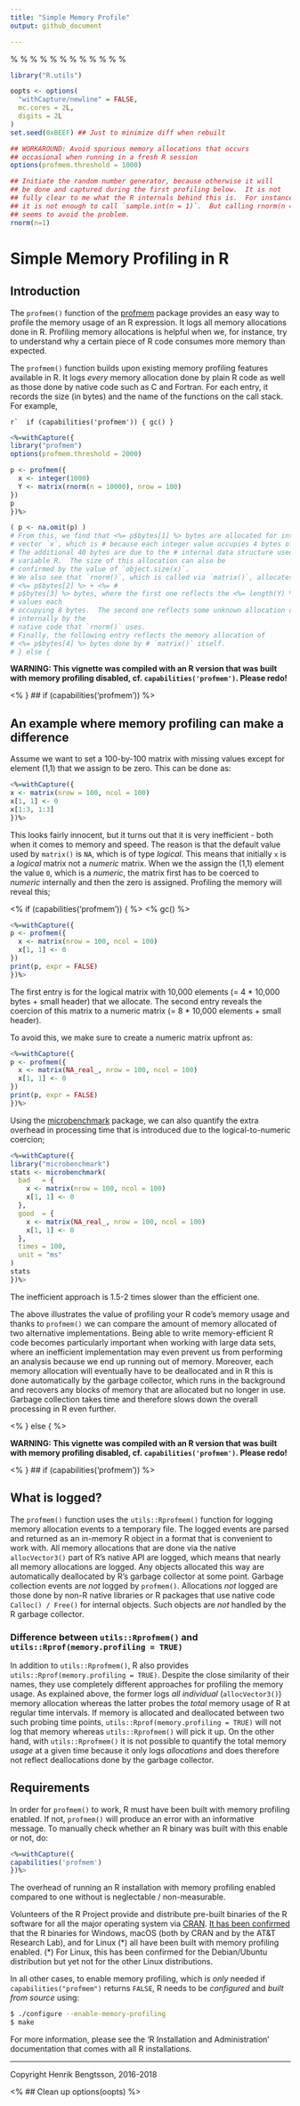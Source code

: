 ```yaml
---
title: "Simple Memory Profile"
output: github_document

---
```

%\VignetteIndexEntry{Simple Memory Profiling for R}
%\VignetteAuthor{Henrik Bengtsson}
%\VignetteKeyword{R}
%\VignetteKeyword{package}
%\VignetteKeyword{vignette}
%\VignetteKeyword{memory}
%\VignetteKeyword{profiling}
%\VignetteKeyword{garbage collection}
%\VignetteKeyword{data type}
%\VignetteKeyword{coercion}
%\VignetteEngine{R.rsp::rsp}
%\VignetteTangle{FALSE}

```r
library("R.utils")

oopts <- options(
  "withCapture/newline" = FALSE,
  mc.cores = 2L,
  digits = 2L
)
set.seed(0xBEEF) ## Just to minimize diff when rebuilt

## WORKAROUND: Avoid spurious memory allocations that occurs
## occasional when running in a fresh R session
options(profmem.threshold = 1000)

## Initiate the random number generator, because otherwise it will
## be done and captured during the first profiling below.  It is not
## fully clear to me what the R internals behind this is.  For instance,
## it is not enough to call `sample.int(n = 1)`.  But calling rnorm(n = 1)
## seems to avoid the problem.
rnorm(n=1)
```

# Simple Memory Profiling in R

## Introduction

The `profmem()` function of the [profmem] package provides an easy way to profile the memory usage of an R expression.  It logs all memory allocations done in R.  Profiling memory allocations is helpful when we, for instance, try to understand why a certain piece of R code consumes more memory than expected.

The `profmem()` function builds upon existing memory profiling features available in R.  It logs _every_ memory allocation done by plain R code as well as those done by native code such as C and Fortran.  For each entry, it records the size (in bytes) and the name of the functions on the call stack.
For example,

```r` 
if (capabilities('profmem')) {
gc()
}
```

```r
<%=withCapture({
library("profmem")
options(profmem.threshold = 2000)

p <- profmem({
  x <- integer(1000)
  Y <- matrix(rnorm(n = 10000), nrow = 100)
})
p
})%>
```
```r
( p <- na.omit(p) )
# From this, we find that <%= p$bytes[1] %> bytes are allocated for integer 
# vector `x`, which is # because each integer value occupies 4 bytes of memory.  
# The additional 40 bytes are due to the # internal data structure used for each 
# variable R.  The size of this allocation can also be
# confirmed by the value of `object.size(x)`.
# We also see that `rnorm()`, which is called via `matrix()`, allocates 
# <%= p$bytes[2] %> + <%= #
# p$bytes[3] %> bytes, where the first one reflects the <%= length(Y) %> double 
# values each 
# occupying 8 bytes.  The second one reflects some unknown allocation done 
# internally by the 
# native code that `rnorm()` uses.
# Finally, the following entry reflects the memory allocation of 
# <%= p$bytes[4] %> bytes done by # `matrix()` itself.
# } else { 
```

**WARNING: This vignette was compiled with an R version that was built with 
memory profiling disabled, cf. `capabilities('profmem')`.  Please redo!**

<% } ## if (capabilities('profmem')) %>


## An example where memory profiling can make a difference

Assume we want to set a 100-by-100 matrix with missing values except for element (1,1) that we assign to be zero.  This can be done as:

```r
<%=withCapture({
x <- matrix(nrow = 100, ncol = 100)
x[1, 1] <- 0
x[1:3, 1:3]
})%>
```
This looks fairly innocent, but it turns out that it is very inefficient - both when it comes to memory and speed.  The reason is that the default value used by `matrix()` is `NA`, which is of type _logical_.  This means that initially `x` is a _logical_ matrix not a _numeric_ matrix.  When we the assign the (1,1) element the value `0`, which is a _numeric_, the matrix first has to be coerced to _numeric_ internally and then the zero is assigned.  Profiling the memory will reveal this;

<% if (capabilities('profmem')) { %>
<% gc() %>

```r
<%=withCapture({
p <- profmem({
  x <- matrix(nrow = 100, ncol = 100)
  x[1, 1] <- 0
})
print(p, expr = FALSE)
})%>
```
The first entry is for the logical matrix with 10,000 elements (= 4 \* 10,000 bytes + small header) that we allocate.  The second entry reveals the coercion of this matrix to a numeric matrix (= 8 \* 10,000 elements + small header).

To avoid this, we make sure to create a numeric matrix upfront as:
```r
<%=withCapture({
p <- profmem({
  x <- matrix(NA_real_, nrow = 100, ncol = 100)
  x[1, 1] <- 0
})
print(p, expr = FALSE)
})%>
```

Using the [microbenchmark] package, we can also quantify the extra overhead in processing time that is introduced due to the logical-to-numeric coercion;
```r
<%=withCapture({
library("microbenchmark")
stats <- microbenchmark(
  bad   = {
    x <- matrix(nrow = 100, ncol = 100)
    x[1, 1] <- 0
  },
  good  = {
    x <- matrix(NA_real_, nrow = 100, ncol = 100)
    x[1, 1] <- 0
  },
  times = 100,
  unit = "ms"
)
stats
})%>
```
The inefficient approach is 1.5-2 times slower than the efficient one.


The above illustrates the value of profiling your R code's memory usage and thanks to `profmem()` we can compare the amount of memory allocated of two alternative implementations.  Being able to write memory-efficient R code becomes particularly important when working with large data sets, where an inefficient implementation may even prevent us from performing an analysis because we end up running out of memory.  Moreover, each memory allocation will eventually have to be deallocated and in R this is done automatically by the garbage collector, which runs in the background and recovers any blocks of memory that are allocated but no longer in use.  Garbage collection takes time and therefore slows down the overall processing in R even further.

<% } else { %>

**WARNING: This vignette was compiled with an R version that was built with memory profiling disabled, cf. `capabilities('profmem')`.  Please redo!**

<% } ## if (capabilities('profmem')) %>


## What is logged?

The `profmem()` function uses the `utils::Rprofmem()` function for logging memory allocation events to a temporary file.  The logged events are parsed and returned as an in-memory R object in a format that is convenient to work with.  All memory allocations that are done via the native `allocVector3()` part of R's native API are logged, which means that nearly all memory allocations are logged.  Any objects allocated this way are automatically deallocated by R's garbage collector at some point.  Garbage collection events are _not_ logged by `profmem()`.
Allocations _not_ logged are those done by non-R native libraries or R packages that use native code `Calloc() / Free()` for internal objects.  Such objects are _not_ handled by the R garbage collector.

### Difference between `utils::Rprofmem()` and `utils::Rprof(memory.profiling = TRUE)`
In addition to `utils::Rprofmem()`, R also provides `utils::Rprof(memory.profiling = TRUE)`.  Despite the close similarity of their names, they use completely different approaches for profiling the memory usage.  As explained above, the former logs _all individual_ (`allocVector3()`) memory allocation whereas the latter probes the _total_ memory usage of R at regular time intervals.  If memory is allocated and deallocated between two such probing time points, `utils::Rprof(memory.profiling = TRUE)` will not log that memory whereas `utils::Rprofmem()` will pick it up.  On the other hand, with `utils::Rprofmem()` it is not possible to quantify the total memory _usage_ at a given time because it only logs _allocations_ and does therefore not reflect deallocations done by the garbage collector.


## Requirements

In order for `profmem()` to work, R must have been built with memory profiling enabled.  If not, `profmem()` will produce an error with an informative message.  To manually check whether an R binary was built with this enable or not, do:
```r
<%=withCapture({
capabilities('profmem')
})%>
```
The overhead of running an R installation with memory profiling enabled compared to one without is neglectable / non-measurable.

Volunteers of the R Project provide and distribute pre-built binaries of the R software for all the major operating system via [CRAN].  [It has been confirmed](https://github.com/HenrikBengtsson/profmem/issues/2) that the R binaries for Windows, macOS (both by CRAN and by the AT&T Research Lab), and for Linux (\*) all have been built with memory profiling enabled.  (\*) For Linux, this has been confirmed for the Debian/Ubuntu distribution but yet not for the other Linux distributions.


In all other cases, to enable memory profiling, which is _only_ needed if `capabilities("profmem")` returns `FALSE`, R needs to be _configured_ and _built from source_ using:
```sh
$ ./configure --enable-memory-profiling
$ make
```
For more information, please see the 'R Installation and Administration' documentation that comes with all R installations.



[CRAN]: https://cran.r-project.org/
[profmem]: https://cran.r-project.org/package=profmem
[microbenchmark]: https://cran.r-project.org/package=microbenchmark

---
Copyright Henrik Bengtsson, 2016-2018

<%
## Clean up
options(oopts)
%>